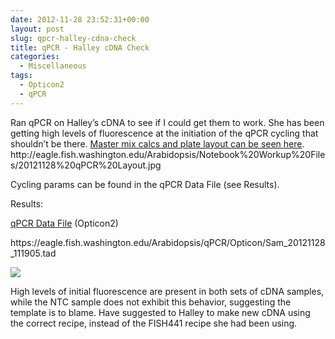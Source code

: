 ```yaml
---
date: 2012-11-28 23:52:31+00:00
layout: post
slug: qpcr-halley-cdna-check
title: qPCR - Halley cDNA Check
categories:
  - Miscellaneous
tags:
  - Opticon2
  - qPCR
---
```


Ran qPCR on Halley's cDNA to see if I could get them to work. She has been getting high levels of fluorescence at the initiation of the qPCR cycling that shouldn't be there. [Master mix calcs and plate layout can be seen here](https://eagle.fish.washington.edu/Arabidopsis/Notebook%20Workup%20Files/20121128%20qPCR%20Layout.jpg). http://eagle.fish.washington.edu/Arabidopsis/Notebook%20Workup%20Files/20121128%20qPCR%20Layout.jpg

Cycling params can be found in the qPCR Data File (see Results).

Results:

[qPCR Data File](https://eagle.fish.washington.edu/Arabidopsis/qPCR/Opticon/Sam_20121128_111905.tad) (Opticon2)

https://eagle.fish.washington.edu/Arabidopsis/qPCR/Opticon/Sam_20121128_111905.tad

![](https://eagle.fish.washington.edu/Arabidopsis/Notebook%20Workup%20Files/20121128%20qPCR%20Screen.JPG)

High levels of initial fluorescence are present in both sets of cDNA samples, while the NTC sample does not exhibit this behavior, suggesting the template is to blame. Have suggested to Halley to make new cDNA using the correct recipe, instead of the FISH441 recipe she had been using.
